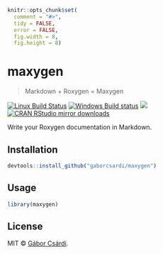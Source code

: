 
```r
knitr::opts_chunk$set(
  comment = "#>",
  tidy = FALSE,
  error = FALSE,
  fig.width = 8,
  fig.height = 8)
```

# maxygen

> Markdown + Roxygen = Maxygen

[![Linux Build Status](https://travis-ci.org/gaborcsardi/maxygen.svg?branch=master)](https://travis-ci.org/gaborcsardi/maxygen)
[![Windows Build status](https://ci.appveyor.com/api/projects/status/github/gaborcsardi/maxygen?svg=true)](https://ci.appveyor.com/project/gaborcsardi/maxygen)
[![](http://www.r-pkg.org/badges/version/maxygen)](http://www.r-pkg.org/pkg/maxygen)
[![CRAN RStudio mirror downloads](http://cranlogs.r-pkg.org/badges/maxygen)](http://www.r-pkg.org/pkg/maxygen)


Write your Roxygen documentation in Markdown.

## Installation

```r
devtools::install_github("gaborcsardi/maxygen")
```

## Usage

```r
library(maxygen)
```

## License

MIT © [Gábor Csárdi](https://github.com/gaborcsardi).
